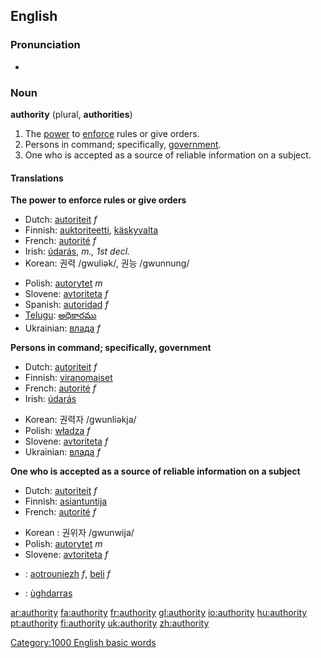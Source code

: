 ==English==

{{rank|terrible|Tom|author|859|authority|pleasant|forget|break}}

===Pronunciation===
*{{audio|en-us-authority.ogg|Audio (US)}}

===Noun===
'''authority''' (plural, '''authorities''')

# The [[power]] to [[enforce]] rules or give orders.
# Persons in command; specifically, [[government]].
# One who is accepted as a source of reliable information on a subject.

====Translations====
'''The power to enforce rules or give orders'''
{{top}}
*Dutch: [[autoriteit]] ''f''
*Finnish: [[auktoriteetti]], [[käskyvalta]]
*French: [[autorité]] ''f''
*Irish: [[údarás]], ''m., 1st decl.''
*Korean: 권력 /gwuliək/, 권능 /gwunnung/
{{mid}}
*Polish: [[autorytet]] ''m''
*Slovene: [[avtoriteta]] ''f''
*Spanish: [[autoridad]] ''f''
*[[Telugu]]: [[అధికారము]]
*Ukrainian: [[влада]] ''f''
{{bottom}}

'''Persons in command; specifically, government'''
{{top}}
*Dutch: [[autoriteit]] ''f''
*Finnish: [[viranomaiset]]
*French: [[autorité]] ''f''
*Irish: [[údarás]]
{{mid}}
*Korean: 권력자 /gwunliəkja/
*Polish: [[władza]] ''f''
*Slovene: [[avtoriteta]] ''f''
*Ukrainian: [[влада]] ''f''
{{bottom}}

'''One who is accepted as a source of reliable information on a subject'''
{{top}}
*Dutch: [[autoriteit]] ''f''
*Finnish: [[asiantuntija]]
*French: [[autorité]] ''f''
{{mid}}
*Korean : 권위자 /gwunwija/
*Polish: [[autorytet]] ''m''
*Slovene: [[avtoriteta]] ''f''
{{bottom}}

{{checktrans}}
*{{ttbc|Breton}}: [[aotrouniezh]] ''f'', [[beli]] ''f''
*{{ttbc|Scottish Gaelic}}: [[ùghdarras]]

[[Category:1000 English basic words]]

[[ar:authority]]
[[fa:authority]]
[[fr:authority]]
[[gl:authority]]
[[io:authority]]
[[hu:authority]]
[[pt:authority]]
[[fi:authority]]
[[uk:authority]]
[[zh:authority]]